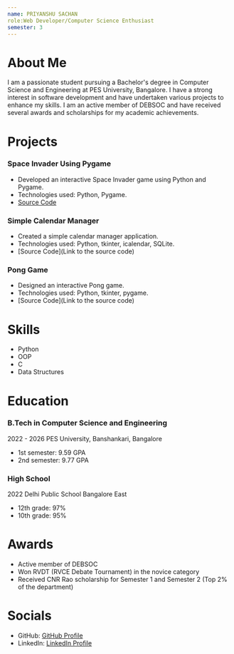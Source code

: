 ```yaml
---
name: PRIYANSHU SACHAN
role:Web Developer/Computer Science Enthusiast
semester: 3
---
```


# About Me
I am a passionate student pursuing a Bachelor's degree in Computer Science and Engineering at PES University, Bangalore. I have a strong interest in software development and have undertaken various projects to enhance my skills. I am an active member of DEBSOC and have received several awards and scholarships for my academic achievements.


# Projects

### Space Invader Using Pygame
- Developed an interactive Space Invader game using Python and Pygame.
- Technologies used: Python, Pygame.
- [Source Code](https://github.com/professionalshoe/Space-Invader)

### Simple Calendar Manager
- Created a simple calendar manager application.
- Technologies used: Python, tkinter, icalendar, SQLite.
- [Source Code](Link to the source code)

### Pong Game
- Designed an interactive Pong game.
- Technologies used: Python, tkinter, pygame.
- [Source Code](Link to the source code)

# Skills
- Python
- OOP
- C
- Data Structures

# Education
### B.Tech in Computer Science and Engineering
2022 - 2026
PES University, Banshankari, Bangalore
- 1st semester: 9.59 GPA
- 2nd semester: 9.77 GPA

### High School
2022
Delhi Public School Bangalore East
- 12th grade: 97%
- 10th grade: 95%


# Awards
- Active member of DEBSOC
- Won RVDT (RVCE Debate Tournament) in the novice category
- Received CNR Rao scholarship for Semester 1 and Semester 2 (Top 2% of the department)

# Socials
- GitHub: [GitHub Profile](https://github.com/professionalshoe)
- LinkedIn: [LinkedIn Profile](https://www.linkedin.com/in/priyanshu-sachan-1b3540289/)
